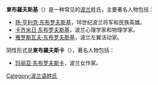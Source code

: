 '''東布羅夫斯基'''（{{lang-pl|Dąbrowski}}）是一种常见的[[波兰|波兰]]姓氏，主要著名人物包括：
*[[扬·亨利克·东布罗夫斯基|扬·亨利克·东布罗夫斯基]]，18世纪波兰将军和民族英雄。
*[[卡齐米日·东布罗夫斯基|卡齐米日·东布罗夫斯基]]，波兰心理学家和物理学家。
*[[雅罗斯瓦夫·东布罗夫斯基|雅罗斯瓦夫·东布罗夫斯基]]，波兰左翼活动家。

阴性形式是'''東布羅夫斯卡'''（{{lang|pl|Dąbrowska}}），著名人物包括：
*[[玛丽亚·东布罗夫斯卡|玛丽亚·东布罗夫斯卡]]，波兰女作家。

[[Category:波兰语姓氏|Category:波兰语姓氏]]